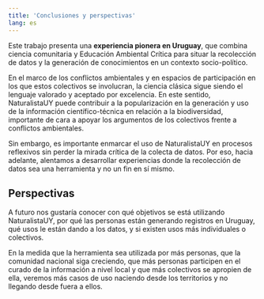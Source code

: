 ```yaml
---
title: 'Conclusiones y perspectivas'
lang: es
---
```


Este trabajo presenta una **experiencia pionera en Uruguay**, que combina ciencia comunitaria y Educación Ambiental Crítica para situar la recolección de datos y la generación de conocimientos en un contexto socio-político.

En el marco de los conflictos ambientales y en espacios de participación en los que estos colectivos se involucran, la ciencia clásica sigue siendo el lenguaje valorado y aceptado por excelencia. En este sentido, NaturalistaUY puede contribuir a la popularización en la generación y uso de la información científico-técnica en relación a la biodiversidad, importante de cara a apoyar los argumentos de los colectivos frente a conflictos ambientales.

Sin embargo, es importante enmarcar el uso de NaturalistaUY en procesos reflexivos sin perder la mirada crítica de la colecta de datos. Por eso, hacia adelante, alentamos a desarrollar experiencias donde la recolección de datos sea una herramienta y no un fin en sí mismo.

## Perspectivas

A futuro nos gustaría conocer con qué objetivos se está utilizando NaturalistaUY, por qué las personas están generando registros en Uruguay, qué usos le están dando a los datos, y si existen usos más individuales o colectivos.  

En la medida que la herramienta sea utilizada por más personas, que la comunidad nacional siga creciendo, que más personas participen en el curado de la información a nivel local y que más colectivos se apropien de ella, veremos más casos de uso naciendo desde los territorios y no llegando desde fuera a ellos.
